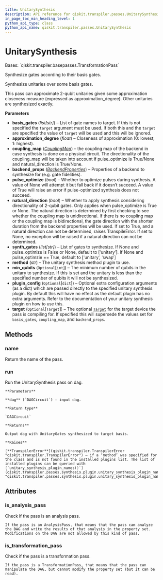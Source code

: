 ```yaml
---
title: UnitarySynthesis
description: API reference for qiskit.transpiler.passes.UnitarySynthesis
in_page_toc_min_heading_level: 1
python_api_type: class
python_api_name: qiskit.transpiler.passes.UnitarySynthesis
---
```


# UnitarySynthesis

<Class id="qiskit.transpiler.passes.UnitarySynthesis" isDedicatedPage={true} github="https://github.com/qiskit/qiskit/tree/stable/0.20/qiskit/transpiler/passes/synthesis/unitary_synthesis.py" signature="UnitarySynthesis(basis_gates=None, approximation_degree=1, coupling_map=None, backend_props=None, pulse_optimize=None, natural_direction=None, synth_gates=None, method='default', min_qubits=None, plugin_config=None, target=None)" modifiers="class">
  Bases: `qiskit.transpiler.basepasses.TransformationPass`

  Synthesize gates according to their basis gates.

  Synthesize unitaries over some basis gates.

  This pass can approximate 2-qubit unitaries given some approximation closeness measure (expressed as approximation\_degree). Other unitaries are synthesized exactly.

  **Parameters**

  *   **basis\_gates** (*list\[str]*) – List of gate names to target. If this is not specified the `target` argument must be used. If both this and the `target` are specified the value of `target` will be used and this will be ignored.
  *   **approximation\_degree** (*float*) – Closeness of approximation (0: lowest, 1: highest).
  *   **coupling\_map** ([*CouplingMap*](qiskit.transpiler.CouplingMap "qiskit.transpiler.CouplingMap")) – the coupling map of the backend in case synthesis is done on a physical circuit. The directionality of the coupling\_map will be taken into account if pulse\_optimize is True/None and natural\_direction is True/None.
  *   **backend\_props** ([*BackendProperties*](qiskit.providers.models.BackendProperties "qiskit.providers.models.BackendProperties")) – Properties of a backend to synthesize for (e.g. gate fidelities).
  *   **pulse\_optimize** (*bool*) – Whether to optimize pulses during synthesis. A value of None will attempt it but fall back if it doesn’t succeed. A value of True will raise an error if pulse-optimized synthesis does not succeed.
  *   **natural\_direction** (*bool*) – Whether to apply synthesis considering directionality of 2-qubit gates. Only applies when pulse\_optimize is True or None. The natural direction is determined by first checking to see whether the coupling map is unidirectional. If there is no coupling map or the coupling map is bidirectional, the gate direction with the shorter duration from the backend properties will be used. If set to True, and a natural direction can not be determined, raises TranspileError. If set to None, no exception will be raised if a natural direction can not be determined.
  *   **synth\_gates** (*list\[str]*) – List of gates to synthesize. If None and pulse\_optimize is False or None, default to \[‘unitary’]. If None and pulse\_optimzie == True, default to \[‘unitary’, ‘swap’]
  *   **method** (*str*) – The unitary synthesis method plugin to use.
  *   **min\_qubits** (`Optional`\[`int`]) – The minimum number of qubits in the unitary to synthesize. If this is set and the unitary is less than the specified number of qubits it will not be synthesized.
  *   **plugin\_config** (`Optional`\[`dict`]) – Optional extra configuration arguments (as a dict) which are passed directly to the specified unitary synthesis plugin. By default this will have no effect as the default plugin has no extra arguments. Refer to the documentation of your unitary synthesis plugin on how to use this.
  *   **target** (`Optional`\[`Target`]) – The optional [`Target`](qiskit.transpiler.Target "qiskit.transpiler.Target") for the target device the pass is compiling for. If specified this will supersede the values set for `basis_gates`, `coupling_map`, and `backend_props`.

  ## Methods

  <span id="qiskit-transpiler-passes-unitarysynthesis-name" />

  ### name

  <Function id="qiskit.transpiler.passes.UnitarySynthesis.name" signature="UnitarySynthesis.name()">
    Return the name of the pass.
  </Function>

  <span id="qiskit-transpiler-passes-unitarysynthesis-run" />

  ### run

  <Function id="qiskit.transpiler.passes.UnitarySynthesis.run" signature="UnitarySynthesis.run(dag)">
    Run the UnitarySynthesis pass on dag.

    **Parameters**

    **dag** (`DAGCircuit`) – input dag.

    **Return type**

    `DAGCircuit`

    **Returns**

    Output dag with UnitaryGates synthesized to target basis.

    **Raises**

    [**TranspilerError**](qiskit.transpiler.TranspilerError "qiskit.transpiler.TranspilerError") – if a ‘method’ was specified for the class and is not found in the installed plugins list. The list of installed plugins can be queried with [`unitary_synthesis_plugin_names()`](qiskit.transpiler.passes.synthesis.plugin.unitary_synthesis_plugin_names "qiskit.transpiler.passes.synthesis.plugin.unitary_synthesis_plugin_names")
  </Function>

  ## Attributes

  ### is\_analysis\_pass

  <Attribute id="qiskit.transpiler.passes.UnitarySynthesis.is_analysis_pass">
    Check if the pass is an analysis pass.

    If the pass is an AnalysisPass, that means that the pass can analyze the DAG and write the results of that analysis in the property set. Modifications on the DAG are not allowed by this kind of pass.
  </Attribute>

  ### is\_transformation\_pass

  <Attribute id="qiskit.transpiler.passes.UnitarySynthesis.is_transformation_pass">
    Check if the pass is a transformation pass.

    If the pass is a TransformationPass, that means that the pass can manipulate the DAG, but cannot modify the property set (but it can be read).
  </Attribute>
</Class>

